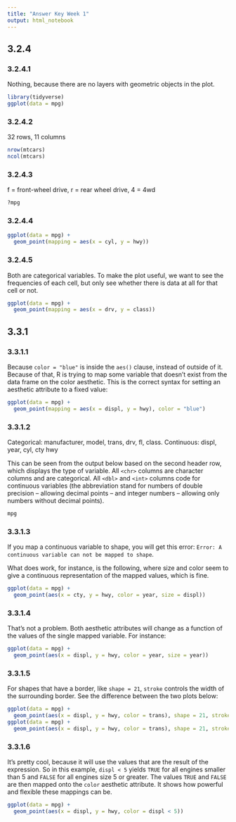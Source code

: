 ```yaml
---
title: "Answer Key Week 1"
output: html_notebook
---
```


## 3.2.4

### 3.2.4.1

Nothing, because there are no layers with geometric objects in the plot.

```r
library(tidyverse)
ggplot(data = mpg)
```

### 3.2.4.2

32 rows, 11 columns

```r
nrow(mtcars)
ncol(mtcars)
```

### 3.2.4.3

f = front-wheel drive, r = rear wheel drive, 4 = 4wd

```r
?mpg
```


### 3.2.4.4

```r
ggplot(data = mpg) +
  geom_point(mapping = aes(x = cyl, y = hwy))
```

### 3.2.4.5

Both are categorical variables. To make the plot useful, we want to see the frequencies of each cell, but only see whether there is data at all for that cell or not.

```r
ggplot(data = mpg) +
  geom_point(mapping = aes(x = drv, y = class))
```

## 3.3.1

### 3.3.1.1

Because ```color = "blue"``` is inside the ```aes()``` clause, instead of outside of it. Because of that, R is trying to map some variable that doesn't exist from the data frame on the color aesthetic. This is the correct syntax for setting an aesthetic attribute to a fixed value:

```r

ggplot(data = mpg) + 
  geom_point(mapping = aes(x = displ, y = hwy), color = "blue")

```

### 3.3.1.2

Categorical: manufacturer, model, trans, drv, fl, class. 
Continuous: displ, year, cyl, cty hwy

This can be seen from the output below based on the second header row, which displays the type of variable. All ```<chr>``` columns are character columns and are categorical. All ```<dbl>``` and ```<int>``` columns code for continuous variables (the abbreviation stand for numbers of double precision -- allowing decimal points -- and integer numbers -- allowing only numbers without decimal points).

```r
mpg
```

### 3.3.1.3

If you map a continuous variable to  shape, you will get this error: ```Error: A continuous variable can not be mapped to shape```.

What does work, for instance, is the following, where size and color seem to give a continuous representation of the mapped values, which is fine.

```r
ggplot(data = mpg) +
  geom_point(aes(x = cty, y = hwy, color = year, size = displ))
```

### 3.3.1.4 

That's not a problem. Both aesthetic attributes will change as a function of the values of the single mapped variable. For instance:

```r
ggplot(data = mpg) +
  geom_point(aes(x = displ, y = hwy, color = year, size = year))
```

### 3.3.1.5

For shapes that have a border, like ```shape = 21```, ```stroke``` controls the width of the surrounding border. See the difference between the two plots below:

```r
ggplot(data = mpg) +
  geom_point(aes(x = displ, y = hwy, color = trans), shape = 21, stroke = 1)
ggplot(data = mpg) +
  geom_point(aes(x = displ, y = hwy, color = trans), shape = 21, stroke = 2)
```

### 3.3.1.6

It's pretty cool, because it will use the values that are the result of the expression. So in this example, ```displ < 5``` yields ```TRUE``` for all engines smaller than 5 and ```FALSE``` for all engines size 5 or greater. The values ```TRUE``` and ```FALSE``` are then mapped onto the ```color``` aesthetic attribute. It shows how powerful and flexible these mappings can be.

```r
ggplot(data = mpg) +
  geom_point(aes(x = displ, y = hwy, color = displ < 5))
```
